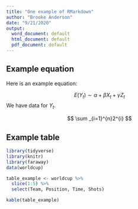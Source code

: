 ```yaml
---
title: "One example of RMarkdown"
author: "Brooke Anderson"
date: "9/21/2020"
output:
  word_document: default
  html_document: default
  pdf_document: default
---
```


## Example equation

Here is an example equation:

$$
E(Y_t) \sim \alpha + \beta X_t + \gamma Z_t
$$
We have data for $Y_t$.

$$
\sum _{i=1}^{n}2^{i}
$$



## Example table

```r
library(tidyverse)
library(knitr)
library(faraway)
data(worldcup)

table_example <- worldcup %>% 
  slice(1:5) %>% 
  select(Team, Position, Time, Shots)

kable(table_example)
```




